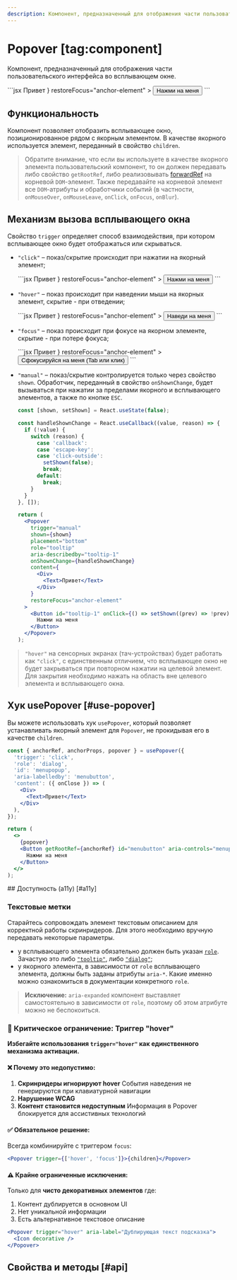 ```yaml
---
description: Компонент, предназначенный для отображения части пользовательского интерфейса во всплывающем окне.
---
```


<Overview group="modals">

# Popover [tag:component]

Компонент, предназначенный для отображения части пользовательского интерфейса во всплывающем окне.

</Overview>

<Playground>
  ```jsx
  <Popover
    placement="bottom"
    role="tooltip"
    aria-describedby="tooltip-1"
    content={
      <Div>
        <Text>Привет</Text>
      </Div>
    }
    restoreFocus="anchor-element"
  >
    <Button id="tooltip-1" mode="outline">
      Нажми на меня
    </Button>
  </Popover>
  ```
</Playground>

## Функциональность

Компонент позволяет отобразить всплывающее окно, позиционированное рядом с якорным элементом.
В качестве якорного используется элемент, переданный в свойство `children`.

> Обратите внимание, что если вы используете в качестве якорного элемента пользовательский компонент, то
> он должен передавать либо свойство `getRootRef`, либо реализовывать [forwardRef](https://react.dev/reference/react/forwardRef)
> на корневой `DOM`-элемент.
> Также передавайте на корневой элемент все `DOM`-атрибуты и обработчики событий
> (в частности, `onMouseOver`, `onMouseLeave`, `onClick`, `onFocus`, `onBlur`).

## Механизм вызова всплывающего окна

Свойство `trigger` определяет способ взаимодействия, при котором всплывающее окно будет отображаться или скрываться.

- `"click"` – показ/скрытие происходит при нажатии на якорный элемент;

  <Playground>
    ```jsx
    <Popover
      placement="bottom"
      role="tooltip"
      aria-describedby="tooltip-1"
      content={
        <Div>
          <Text>Привет</Text>
        </Div>
      }
      restoreFocus="anchor-element"
    >
      <Button id="tooltip-1" mode="outline">
        Нажми на меня
      </Button>
    </Popover>
    ```
  </Playground>

- `"hover"` – показ происходит при наведении мыши на якорных элемент, скрытие - при отведении;

  <Playground>
    ```jsx
    <Popover
      trigger="hover"
      placement="bottom"
      role="tooltip"
      aria-describedby="tooltip-1"
      content={
        <Div>
          <Text>Привет</Text>
        </Div>
      }
      restoreFocus="anchor-element"
    >
      <Button id="tooltip-1" mode="outline">
        Наведи на меня
      </Button>
    </Popover>
    ```
  </Playground>

- `"focus"` – показ происходит при фокусе на якорном элементе, скрытие - при потере фокуса;

  <Playground>
    ```jsx
    <Popover
      trigger="focus"
      placement="bottom"
      role="tooltip"
      aria-describedby="tooltip-1"
      content={
        <Div>
          <Text>Привет</Text>
        </Div>
      }
      restoreFocus="anchor-element"
    >
      <Button id="tooltip-1" mode="outline">
        Сфокусируйся на меня (Tab или клик)
      </Button>
    </Popover>
    ```
  </Playground>

- `"manual"` – показ/скрытие контролируется только через свойство `shown`.
  Обработчик, переданный в свойство `onShownChange`, будет вызываться при нажатии за пределами якорного и всплывающего элементов,
  а также по кнопке `ESC`.

  <Playground>

  ```jsx
  const [shown, setShown] = React.useState(false);

  const handleShownChange = React.useCallback((value, reason) => {
    if (!value) {
      switch (reason) {
        case 'callback':
        case 'escape-key':
        case 'click-outside':
          setShown(false);
          break;
        default:
          break;
      }
    }
  }, []);

  return (
    <Popover
      trigger="manual"
      shown={shown}
      placement="bottom"
      role="tooltip"
      aria-describedby="tooltip-1"
      onShownChange={handleShownChange}
      content={
        <Div>
          <Text>Привет</Text>
        </Div>
      }
      restoreFocus="anchor-element"
    >
      <Button id="tooltip-1" onClick={() => setShown((prev) => !prev)} mode="outline">
        Нажми на меня
      </Button>
    </Popover>
  );
  ```

  </Playground>

> `"hover"` на сенсорных экранах (тач-устройствах) будет работать как `"click"`, с единственным отличием, что всплывающее окно
> не будет закрываться при повторном нажатии на целевой элемент. Для закрытия необходимо нажать
> на область вне целевого элемента и всплывающего окна.

## Хук usePopover [#use-popover]

Вы можете использовать хук `usePopover`, который позволяет устанавливать якорный элемент для `Popover`,
не прокидывая его в качестве `children`.

<Playground>

```jsx
const { anchorRef, anchorProps, popover } = usePopover({
  'trigger': 'click',
  'role': 'dialog',
  'id': 'menupopup',
  'aria-labelledby': 'menubutton',
  'content': ({ onClose }) => (
    <Div>
      <Text>Привет</Text>
    </Div>
  ),
});

return (
  <>
    {popover}
    <Button getRootRef={anchorRef} id="menubutton" aria-controls="menupopup" {...anchorProps}>
      Нажми на меня
    </Button>
  </>
);
```

</Playground>
## Доступность (a11y) [#a11y]

### Текстовые метки

Старайтесь сопровождать элемент текстовым описанием для корректной работы скринридеров. Для этого
необходимо вручную передавать некоторые параметры.

- у всплывающего элемента обязательно должен быть указан [`role`](https://developer.mozilla.org/en-US/docs/Web/Accessibility/ARIA/Roles).
  Зачастую это либо [`"tooltip"`](https://developer.mozilla.org/en-US/docs/Web/Accessibility/ARIA/Roles/tooltip_role), либо [`"dialog"`](https://developer.mozilla.org/en-US/docs/Web/Accessibility/ARIA/Roles/dialog_role);
- у якорного элемента, в зависимости от `role` всплывающего элемента, должны быть заданы атрибуты
  `aria-*`. Какие именно можно ознакомиться в документации конкретного `role`.

> **Исключение:** `aria-expanded` компонент выставляет самостоятельно в зависимости от `role`,
> поэтому об этом атрибуте можно не беспокоиться.

### 🚨 Критическое ограничение: Триггер "hover"

**Избегайте использования `trigger="hover"` как единственного механизма активации.**

#### ❌ Почему это недопустимо:

1. **Скринридеры игнорируют hover**
   События наведения не генерируются при клавиатурной навигации
2. **Нарушение WCAG**
3. **Контент становится недоступным**
   Информация в Popover блокируется для ассистивных технологий

#### ✅ Обязательное решение:

Всегда комбинируйте с триггером `focus`:

```jsx
<Popover trigger={['hover', 'focus']}>{children}</Popover>
```

#### ⚠️ Крайне ограниченные исключения:

Только для **чисто декоративных элементов** где:

1. Контент дублируется в основном UI
2. Нет уникальной информации
3. Есть альтернативное текстовое описание

```jsx
<Popover trigger="hover" aria-label="Дублирующая текст подсказка">
  <Icon decorative />
</Popover>
```

## Свойства и методы [#api]

<PropsTable name="Popover" />
